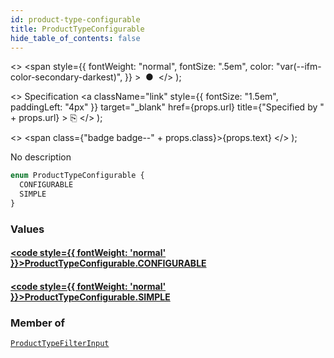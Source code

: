 ```yaml
---
id: product-type-configurable
title: ProductTypeConfigurable
hide_table_of_contents: false
---
```


  <>
    <span
      style={{
        fontWeight: "normal",
        fontSize: ".5em",
        color: "var(--ifm-color-secondary-darkest)",
      }}
    >
      &nbsp;●&nbsp;
    </span>
  </>
);

  <>
    Specification
    <a
      className="link"
      style={{ fontSize: "1.5em", paddingLeft: "4px" }}
      target="\_blank"
      href={props.url}
      title={"Specified by " + props.url}
    >
      ⎘
    </a>
  </>
);

  <>
    <span class={"badge badge--" + props.class}>{props.text}</span>
  </>
);

No description

```graphql
enum ProductTypeConfigurable {
  CONFIGURABLE
  SIMPLE
}
```

### Values

#### [<code style={{ fontWeight: 'normal' }}>ProductTypeConfigurable.<b>CONFIGURABLE</b></code>](#)

>

#### [<code style={{ fontWeight: 'normal' }}>ProductTypeConfigurable.<b>SIMPLE</b></code>](#)

>

### Member of

[`ProductTypeFilterInput`](../../api-reference/inputs/product-type-filter-input) <Badge class="secondary" text="input"/>
